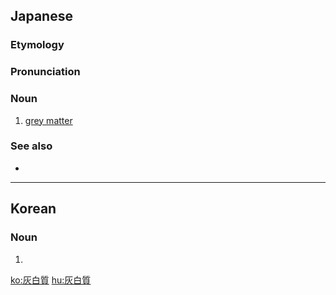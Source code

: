==Japanese==
{{wikipedia|lang=ja}}
{{ja-kanjitab|yomi=o|かい|はく|しつ}}

===Etymology===
{{compound|ja|灰白|質|tr1=kaihaku|t1=[[gray]]|tr2=shitsu|t2=[[matter]]|sort=かいはくしつ}}

===Pronunciation===
{{ja-pron|かいはくしつ|y=ko|acc=4|dev=5}}

===Noun===
{{ja-noun|かいはくしつ|hhira=くわいはくしつ}}

# {{lb|ja|neuroanatomy|sort=かいはくしつ}} [[grey matter]]

===See also===
* {{ja-r|白%質|はく%しつ}}

----

==Korean==
{{ko-hanjatab}}

===Noun===
{{ko-noun|mr=hoebaekchil|y=hoypaykqcil|hangeul=회백질}}

# {{hanja form of|회백질|[[grey matter]]}}

[[ko:灰白質]]
[[hu:灰白質]]